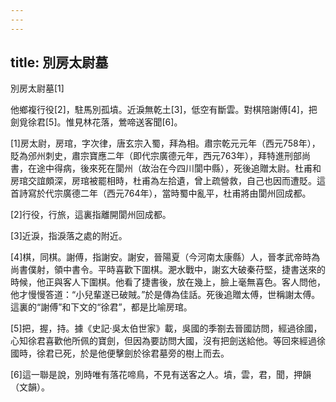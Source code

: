 ```yaml
---
---
---
```

title: 別房太尉墓
---




別房太尉墓[1]

他鄉複行役[2]，駐馬別孤墳。近淚無乾土[3]，低空有斷雲。對棋陪謝傅[4]，把劍覓徐君[5]。惟見林花落，鶯啼送客聞[6]。

[1]房太尉，房琯，字次律，唐玄宗入蜀，拜為相。肅宗乾元元年（西元758年），貶為邠州刺史，肅宗寶應二年（即代宗廣德元年，西元763年），拜特進刑部尚書，在途中得病，後來死在閬州（故治在今四川閬中縣），死後追贈太尉。杜甫和房琯交誼頗深，房琯被罷相時，杜甫為左拾遺，曾上疏營救，自己也因而遭貶。這首詩寫於代宗廣德二年（西元764年），當時蜀中亂平，杜甫將由閬州回成都。

[2]行役，行旅，這裏指離開閬州回成都。

[3]近淚，指淚落之處的附近。

[4]棋，同棋。謝傅，指謝安。謝安，晉陽夏（今河南太康縣）人，晉孝武帝時為尚書僕射，領中書令。平時喜歡下圍棋。淝水戰中，謝玄大破秦苻堅，捷書送來的時候，他正與客人下圍棋。他看了捷書後，放在幾上，臉上毫無喜色。客人問他，他才慢慢答道：“小兒輩遂已破賊。”於是傳為佳話。死後追贈太傅，世稱謝太傅。這裏的“謝傅”和下文的“徐君”，都是比喻房琯。

[5]把，握，持。據《史記·吳太伯世家》載，吳國的季劄去晉國訪問，經過徐國，心知徐君喜歡他所佩的寶劍，但因為要訪問大國，沒有把劍送給他。等回來經過徐國時，徐君已死，於是他便擊劍於徐君墓旁的樹上而去。

[6]這一聯是說，別時唯有落花啼鳥，不見有送客之人。墳，雲，君，聞，押韻（文韻）。